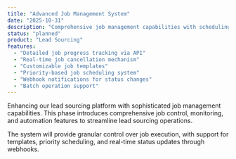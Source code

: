```yaml
---
title: "Advanced Job Management System"
date: "2025-10-31"
description: "Comprehensive job management capabilities with scheduling and monitoring features."
status: "planned"
product: "Lead Sourcing"
features:
  - "Detailed job progress tracking via API"
  - "Real-time job cancellation mechanism"
  - "Customizable job templates"
  - "Priority-based job scheduling system"
  - "Webhook notifications for status changes"
  - "Batch operation support"
---
```


Enhancing our lead sourcing platform with sophisticated job management capabilities. This phase introduces comprehensive job control, monitoring, and automation features to streamline lead sourcing operations.

The system will provide granular control over job execution, with support for templates, priority scheduling, and real-time status updates through webhooks.
